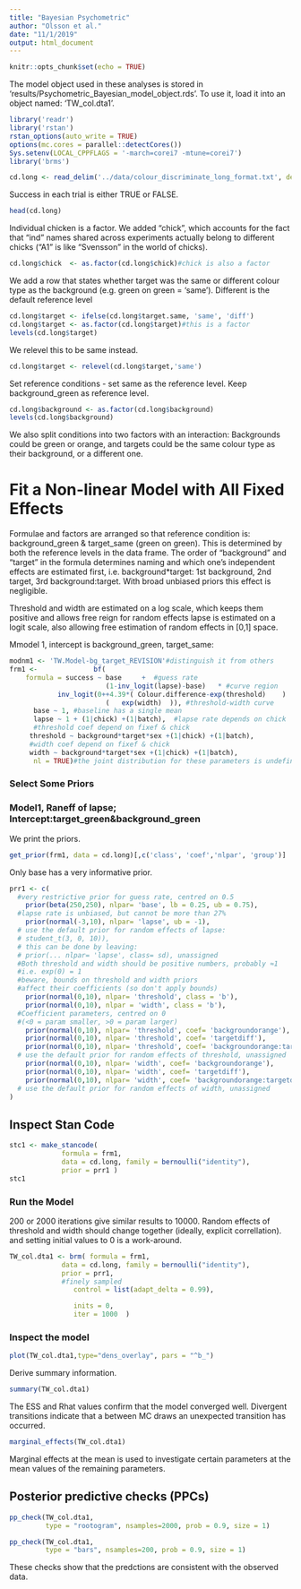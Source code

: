 ```yaml
---
title: "Bayesian Psychometric"
author: "Olsson et al."
date: "11/1/2019"
output: html_document
---
```


```r
knitr::opts_chunk$set(echo = TRUE)
```


The model object used in these analyses is stored in 'results/Psychometric_Bayesian_model_object.rds'. To use it, load it into an object named: 'TW_col.dta1'.

```r
library('readr')
library('rstan')
rstan_options(auto_write = TRUE)
options(mc.cores = parallel::detectCores())
Sys.setenv(LOCAL_CPPFLAGS = '-march=corei7 -mtune=corei7')
library('brms')
```


```r
cd.long <- read_delim('../data/colour_discriminate_long_format.txt', delim="\t")
```

Success in each trial is either TRUE or FALSE. 

```r
head(cd.long)
```

Individual chicken is a factor. We added "chick", which accounts for the fact that "ind" names shared across experiments actually belong to different chicks ("A1" is like "Svensson" in the world of chicks).

```r
cd.long$chick  <- as.factor(cd.long$chick)#chick is also a factor
```

We add a row that states whether target was the same or different colour type as the background (e.g. green on green = 'same'). Different is the default reference level

```r
cd.long$target <- ifelse(cd.long$target.same, 'same', 'diff')
cd.long$target <- as.factor(cd.long$target)#this is a factor
levels(cd.long$target)
```

We relevel this to be same instead.

```r
cd.long$target <- relevel(cd.long$target,'same')
```


Set reference conditions - set same as the reference level. Keep background_green as reference level.

```r
cd.long$background <- as.factor(cd.long$background)
levels(cd.long$background)
```

We also split conditions into two factors with an interaction: Backgrounds could be green or orange, and targets could be the same colour type as their background, or a different one.


#	Fit a Non-linear Model with All Fixed Effects		

Formulae and factors are arranged so that reference condition is: background_green & target_same (green on green). This is determined by both the reference levels in the data frame. The order of "background" and "target" in the formula determines naming
 and which one's independent effects are estimated first, i.e. background*target: 1st background, 2nd target, 3rd background:target. With broad unbiased priors this effect is negligible.

Threshold and width are estimated on a log scale, which keeps them positive and allows free reign for random effects lapse is estimated on a logit scale, also allowing free estimation of random effects in [0,1] space.

Mmodel 1, intercept is background_green, target_same:

```r
modnm1 <- 'TW.Model-bg_target_REVISION'#distinguish it from others
frm1 <-              bf(
	formula = success ~ base	 +	#guess rate
						(1-inv_logit(lapse)-base) 	* #curve region
			inv_logit(0++4.39*(	Colour.difference-exp(threshold)	) 	/
						(	exp(width)	)), #threshold-width curve
	  base ~ 1, #baseline has a single mean
	  lapse ~ 1 + (1|chick) +(1|batch),  #lapse rate depends on chick
	  #threshold coef depend on fixef & chick
	 threshold ~ background*target*sex +(1|chick) +(1|batch),
	 #width coef depend on fixef & chick
	 width ~ background*target*sex +(1|chick) +(1|batch),
      nl = TRUE)#the joint distribution for these parameters is undefined, and therefore the parameters themselves are "nonlinear"
```


###	Select Some Priors												

###	Model1, Raneff of lapse; Intercept:target_green&background_green	

We print the priors.

```r
get_prior(frm1, data = cd.long)[,c('class', 'coef','nlpar', 'group')]
```

Only base has a very informative prior.

```r
prr1 <- c(
  #very restrictive prior for guess rate, centred on 0.5
	prior(beta(250,250), nlpar= 'base', lb = 0.25, ub = 0.75),
  #lapse rate is unbiased, but cannot be more than 27%
	prior(normal(-3,10), nlpar= 'lapse', ub = -1),
  # use the default prior for random effects of lapse:
  #	student_t(3, 0, 10)),
  # this can be done by leaving:
  #	prior(... nlpar= 'lapse', class= sd), unassigned
  #Both threshold and width should be positive numbers, probably ≈1
  #i.e. exp(0) = 1
  #beware, bounds on threshold and width priors
  #affect their coefficients (so don't apply bounds)
	prior(normal(0,10), nlpar= 'threshold', class = 'b'),
	prior(normal(0,10), nlpar = 'width', class = 'b'),
  #Coefficient parameters, centred on 0
  #(<0 = param smaller, >0 = param larger)
	prior(normal(0,10), nlpar= 'threshold', coef= 'backgroundorange'),
	prior(normal(0,10), nlpar= 'threshold', coef= 'targetdiff'),
	prior(normal(0,10), nlpar= 'threshold', coef= 'backgroundorange:targetdiff'),
  # use the default prior for random effects of threshold, unassigned
	prior(normal(0,10), nlpar= 'width', coef= 'backgroundorange'),
	prior(normal(0,10), nlpar= 'width', coef= 'targetdiff'),
	prior(normal(0,10), nlpar= 'width', coef= 'backgroundorange:targetdiff')#,
  # use the default prior for random effects of width, unassigned
)
```


##	Inspect Stan Code	

```r
stc1 <- make_stancode( 
			 formula = frm1,
 	         data = cd.long, family = bernoulli("identity"), 
             prior = prr1 )
stc1
```

###	Run the Model	

200 or 2000 iterations give similar results to 10000. Random effects of threshold and width should change together (ideally, explicit correllation). and setting initial values to 0 is a work-around.

```r
TW_col.dta1 <- brm( formula = frm1,
 	         data = cd.long, family = bernoulli("identity"), 
             prior = prr1,
             #finely sampled
        		control = list(adapt_delta = 0.99),

        		inits = 0,
        		iter = 1000  )
```
                          
                          
### Inspect the model

```r
plot(TW_col.dta1,type="dens_overlay", pars = "^b_")
```


Derive summary information. 

```r
summary(TW_col.dta1)
```

The ESS and Rhat values confirm that the model converged well. Divergent transitions indicate that a between MC draws an unexpected transition has occurred. 

```r
marginal_effects(TW_col.dta1)
```

Marginal effects at the mean is used to investigate certain parameters at the mean values of the remaining parameters. 

## Posterior predictive checks (PPCs)


```r
pp_check(TW_col.dta1,
         type = "rootogram", nsamples=2000, prob = 0.9, size = 1)
```


```r
pp_check(TW_col.dta1,
         type = "bars", nsamples=200, prob = 0.9, size = 1)
```


These checks show that the predctions are consistent with the observed data.
